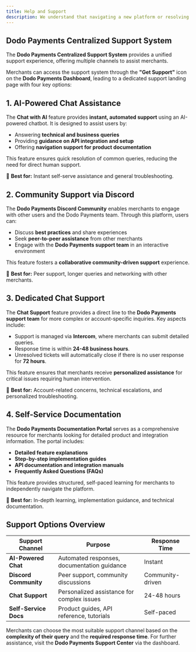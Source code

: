 ```yaml
---
title: Help and Support
description: We understand that navigating a new platform or resolving issues can sometimes require additional support. To ensure a seamless experience, we offer multiple support channels to address all your concerns.
---
```


## **Dodo Payments Centralized Support System**

The **Dodo Payments Centralized Support System** provides a unified support experience, offering multiple channels to assist merchants.

Merchants can access the support system through the **"Get Support"** icon on the **Dodo Payments Dashboard**, leading to a dedicated support landing page with four key options:

## **1. AI-Powered Chat Assistance**

The **Chat with AI** feature provides **instant, automated support** using an AI-powered chatbot. It is designed to assist users by:

- Answering **technical and business queries**
- Providing **guidance on API integration and setup**
- Offering **navigation support for product documentation**

This feature ensures quick resolution of common queries, reducing the need for direct human support.

📌 **Best for:** Instant self-serve assistance and general troubleshooting.

## **2. Community Support via Discord**

The **Dodo Payments Discord Community** enables merchants to engage with other users and the Dodo Payments team. Through this platform, users can:

- Discuss **best practices** and share experiences
- Seek **peer-to-peer assistance** from other merchants
- Engage with the **Dodo Payments support team** in an interactive environment

This feature fosters a **collaborative community-driven support** experience.

📌 **Best for:** Peer support, longer queries and networking with other merchants.

## **3. Dedicated Chat Support**

The **Chat Support** feature provides a direct line to the **Dodo Payments support team** for more complex or account-specific inquiries. Key aspects include:

- Support is managed via **Intercom**, where merchants can submit detailed queries.
- Response time is within **24-48 business hours**.
- Unresolved tickets will automatically close if there is no user response for **72 hours**.

This feature ensures that merchants receive **personalized assistance** for critical issues requiring human intervention.

📌 **Best for:** Account-related concerns, technical escalations, and personalized troubleshooting.

## **4. Self-Service Documentation**

The **Dodo Payments Documentation Portal** serves as a comprehensive resource for merchants looking for detailed product and integration information. The portal includes:

- **Detailed feature explanations**
- **Step-by-step implementation guides**
- **API documentation and integration manuals**
- **Frequently Asked Questions (FAQs)**

This feature provides structured, self-paced learning for merchants to independently navigate the platform.

📌 **Best for:** In-depth learning, implementation guidance, and technical documentation.

## **Support Options Overview**

| **Support Channel** | **Purpose** | **Response Time** |
| --- | --- | --- |
| **AI-Powered Chat** | Automated responses, documentation guidance | Instant |
| **Discord Community** | Peer support, community discussions | Community-driven |
| **Chat Support** | Personalized assistance for complex issues | 24-48 hours |
| **Self-Service Docs** | Product guides, API reference, tutorials | Self-paced |

Merchants can choose the most suitable support channel based on the **complexity of their query** and the **required response time**. For further assistance, visit the **Dodo Payments Support Center** via the dashboard.